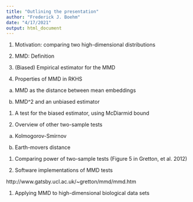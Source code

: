 ```yaml
---
title: "Outlining the presentation"
author: "Frederick J. Boehm"
date: "4/17/2021"
output: html_document
---
```


1. Motivation: comparing two high-dimensional distributions

1. MMD: Definition

1. (Biased) Empirical estimator for the MMD


1. Properties of MMD in RKHS

a. MMD as the distance between mean embeddings 

b. MMD^2 and an unbiased estimator

1. A test for the biased estimator, using McDiarmid bound

1. Overview of other two-sample tests

a. Kolmogorov-Smirnov

b. Earth-movers distance 



1. Comparing power of two-sample tests (Figure 5 in Gretton, et al. 2012)




1. Software implementations of MMD tests

http://www.gatsby.ucl.ac.uk/~gretton/mmd/mmd.htm





1. Applying MMD to high-dimensional biological data sets





